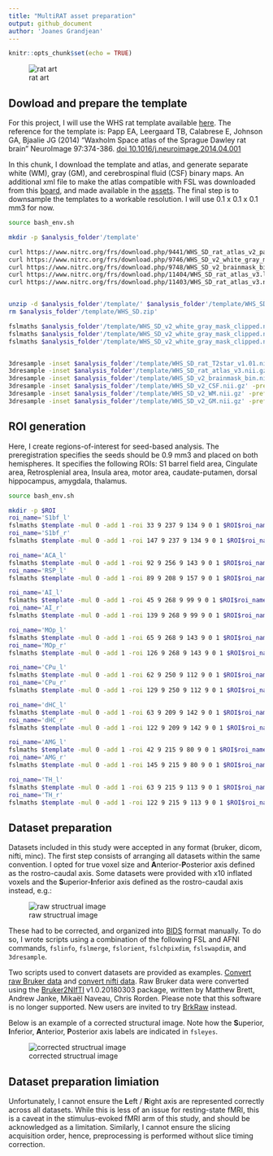 ```yaml
---
title: "MultiRAT asset preparation"
output: github_document
author: 'Joanes Grandjean'
---
```


```r
knitr::opts_chunk$set(echo = TRUE)
```

![rat art](../assets/img/rat_art.png)

## Dowload and prepare the template
For this project, I will use the WHS rat template available [here](https://www.nitrc.org/projects/whs-sd-atlas).
The reference for the template is: 
Papp EA, Leergaard TB, Calabrese E, Johnson GA, Bjaalie JG (2014) "Waxholm Space atlas of the Sprague Dawley rat brain" NeuroImage 97:374-386. [doi 10.1016/j.neuroimage.2014.04.001](https://doi.org/10.1016/j.neuroimage.2014.04.001)

In this chunk, I download the template and atlas, and generate separate white (WM), gray (GM), and cerebrospinal fluid (CSF) binary maps. An additional xml file to make the atlas compatible with FSL was downloaded from this [board](https://www.nitrc.org/forum/message.php?msg_id=29057), and made available in the [assets](assets/atlas/WHS_SD_rat_atlas_v3-FSL.xml).
The final step is to downsample the templates to a workable resolution. I will use 0.1 x 0.1 x 0.1 mm3 for now. 

```bash
source bash_env.sh

mkdir -p $analysis_folder'/template'

curl https://www.nitrc.org/frs/download.php/9441/WHS_SD_rat_atlas_v2_pack.zip --output $analysis_folder'/template/WHS_SD.zip'
curl https://www.nitrc.org/frs/download.php/9746/WHS_SD_v2_white_gray_mask_clipped.nii.gz --output $analysis_folder'/template/WHS_SD_v2_white_gray_mask_clipped.nii.gz'
curl https://www.nitrc.org/frs/download.php/9748/WHS_SD_v2_brainmask_bin.nii.gz --output $analysis_folder'/template/WHS_SD_v2_brainmask_bin.nii.gz'
curl https://www.nitrc.org/frs/download.php/11404/WHS_SD_rat_atlas_v3.label --output $analysis_folder'/template/WHS_SD_rat_atlas_v3.label'
curl https://www.nitrc.org/frs/download.php/11403/WHS_SD_rat_atlas_v3.nii.gz --output $analysis_folder'/template/WHS_SD_rat_atlas_v3.nii.gz'


unzip -d $analysis_folder'/template/' $analysis_folder'/template/WHS_SD.zip' 
rm $analysis_folder'/template/WHS_SD.zip' 

fslmaths $analysis_folder'/template/WHS_SD_v2_white_gray_mask_clipped.nii.gz' -thr 1 -uthr 1 -bin $analysis_folder'/template/WHS_SD_v2_WM.nii.gz'
fslmaths $analysis_folder'/template/WHS_SD_v2_white_gray_mask_clipped.nii.gz' -thr 2 -uthr 2 -bin $analysis_folder'/template/WHS_SD_v2_GM.nii.gz'
fslmaths $analysis_folder'/template/WHS_SD_v2_white_gray_mask_clipped.nii.gz' -thr 3 -uthr 3 -bin $analysis_folder'/template/WHS_SD_v2_CSF.nii.gz'


3dresample -inset $analysis_folder'/template/WHS_SD_rat_T2star_v1.01.nii.gz' -prefix $analysis_folder'/template/WHS_SD_rat_T2star_100um.nii.gz' -dxyz 0.1 0.1 0.1 -rmode Cu
3dresample -inset $analysis_folder'/template/WHS_SD_rat_atlas_v3.nii.gz' -prefix $analysis_folder'/template/WHS_SD_rat_atlas_v3_100um.nii.gz' -dxyz 0.1 0.1 0.1 -rmode NN
3dresample -inset $analysis_folder'/template/WHS_SD_v2_brainmask_bin.nii.gz' -prefix $analysis_folder'/template/WHS_SD_v2_brainmask_bin_100um.nii.gz' -dxyz 0.1 0.1 0.1 -rmode NN
3dresample -inset $analysis_folder'/template/WHS_SD_v2_CSF.nii.gz' -prefix $analysis_folder'/template/WHS_SD_v2_CSF_100um.nii.gz' -dxyz 0.1 0.1 0.1 -rmode NN
3dresample -inset $analysis_folder'/template/WHS_SD_v2_WM.nii.gz' -prefix $analysis_folder'/template/WHS_SD_v2_WM_100um.nii.gz' -dxyz 0.1 0.1 0.1 -rmode NN
3dresample -inset $analysis_folder'/template/WHS_SD_v2_GM.nii.gz' -prefix $analysis_folder'/template/WHS_SD_v2_GM_100um.nii.gz' -dxyz 0.1 0.1 0.1 -rmode NN

```

## ROI generation
Here, I create regions-of-interest for seed-based analysis. The preregistration specifies the seeds should be 0.9 mm3 and placed on both hemispheres. It specifies the following ROIs: 
S1 barrel field area, Cingulate area, Retrosplenial area, Insula area, motor area, caudate-putamen, dorsal hippocampus, amygdala, thalamus.

```bash
source bash_env.sh

mkdir -p $ROI
roi_name='S1bf_l'
fslmaths $template -mul 0 -add 1 -roi 33 9 237 9 134 9 0 1 $ROI$roi_name -odt int
roi_name='S1bf_r'
fslmaths $template -mul 0 -add 1 -roi 147 9 237 9 134 9 0 1 $ROI$roi_name -odt int

roi_name='ACA_l'
fslmaths $template -mul 0 -add 1 -roi 92 9 256 9 143 9 0 1 $ROI$roi_name -odt int
roi_name='RSP_l'
fslmaths $template -mul 0 -add 1 -roi 89 9 208 9 157 9 0 1 $ROI$roi_name -odt int

roi_name='AI_l'
fslmaths $template -mul 0 -add 1 -roi 45 9 268 9 99 9 0 1 $ROI$roi_name -odt int
roi_name='AI_r'
fslmaths $template -mul 0 -add 1 -roi 139 9 268 9 99 9 0 1 $ROI$roi_name -odt int

roi_name='MOp_l'
fslmaths $template -mul 0 -add 1 -roi 65 9 268 9 143 9 0 1 $ROI$roi_name -odt int
roi_name='MOp_r'
fslmaths $template -mul 0 -add 1 -roi 126 9 268 9 143 9 0 1 $ROI$roi_name -odt int

roi_name='CPu_l'
fslmaths $template -mul 0 -add 1 -roi 62 9 250 9 112 9 0 1 $ROI$roi_name -odt int
roi_name='CPu_r'
fslmaths $template -mul 0 -add 1 -roi 129 9 250 9 112 9 0 1 $ROI$roi_name -odt int

roi_name='dHC_l'
fslmaths $template -mul 0 -add 1 -roi 63 9 209 9 142 9 0 1 $ROI$roi_name -odt int
roi_name='dHC_r'
fslmaths $template -mul 0 -add 1 -roi 122 9 209 9 142 9 0 1 $ROI$roi_name -odt int

roi_name='AMG_l'
fslmaths $template -mul 0 -add 1 -roi 42 9 215 9 80 9 0 1 $ROI$roi_name -odt int
roi_name='AMG_r'
fslmaths $template -mul 0 -add 1 -roi 145 9 215 9 80 9 0 1 $ROI$roi_name -odt int

roi_name='TH_l'
fslmaths $template -mul 0 -add 1 -roi 63 9 215 9 113 9 0 1 $ROI$roi_name -odt int
roi_name='TH_r'
fslmaths $template -mul 0 -add 1 -roi 122 9 215 9 113 9 0 1 $ROI$roi_name -odt int
```

## Dataset preparation
Datasets included in this study were accepted in any format (bruker, dicom, nifti, minc). The first step consists of arranging all datasets within the same convention. I opted for true voxel size and **A**nterior-**P**osterior axis defined as the rostro-caudal axis. Some datasets were provided with x10 inflated voxels and the **S**uperior-**I**nferior axis defined as the rostro-caudal axis instead, e.g.:

![raw structrual image](../assets/img/orient_pre.png)

These had to be corrected, and organized into [BIDS](https://bids.neuroimaging.io/) format manually. To do so, I wrote scripts using a combination of the following FSL and AFNI commands, `fslinfo`, `fslmerge`, `fslorient`, `fslchpixdim`, `fslswapdim`, and `3dresample`. 

Two scripts used to convert datasets are provided as examples. [Convert raw Bruker data](../assets/script/convert_bruker.sh) and [convert nifti data](../assets/script/convert_nifti.sh). Raw Bruker data were converted using the [Bruker2NIfTI](https://github.com/neurolabusc/Bru2Nii) v1.0.20180303 package, written by Matthew Brett, Andrew Janke, Mikaël Naveau, Chris Rorden. Please note that this software is no longer supported. New users are invited to try [BrkRaw](https://github.com/BrkRaw/bruker) instead. 

Below is an example of a corrected structural image. Note how the **S**uperior, **I**nferior, **A**nterior, **P**osterior axis labels are indicated in `fsleyes`. 

![corrected structrual image](../assets/img/orient_post.png)

## Dataset preparation limiation
Unfortunately, I cannot ensure the **L**eft / **R**ight axis are represented correctly across all datasets. While this is less of an issue for resting-state fMRI, this is a caveat in the stimulus-evoked fMRI arm of this study, and should be acknowledged as a limitation. Similarly, I cannot ensure the slicing acquisition order, hence, preprocessing is performed without slice timing correction.  